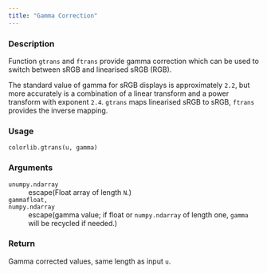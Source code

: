 ```yaml
---
title: "Gamma Correction"
---
```


### Description

Function `gtrans` and `ftrans` provide gamma correction which
can be used to switch between sRGB and linearised sRGB (RGB).

The standard value of gamma for sRGB displays is approximately `2.2`,
but more accurately is a combination of a linear transform and
a power transform with exponent `2.4`.
`gtrans` maps linearised sRGB to sRGB, `ftrans` provides the inverse mapping.

### Usage

<pre><code class='language-python'>colorlib.gtrans(u, gamma)</code></pre>

### Arguments

<dl class="pyp-list param-list">
  <dt style = "white-space: nowrap; font-family: monospace; vertical-align: top">
   <code id="colorspace.colorlib.colorlib.gtrans:u">u</code><code class="argument-class">numpy.ndarray</code>
  </dt>
 <dd>escape(Float array of length `N`.)</dd>
  <dt style = "white-space: nowrap; font-family: monospace; vertical-align: top">
   <code id="colorspace.colorlib.colorlib.gtrans:gamma">gamma</code><code class="argument-class">float, numpy.ndarray</code>
  </dt>
 <dd>escape(gamma value; if float or
`numpy.ndarray` of length one, `gamma` will be recycled if needed.)</dd>
</dl>

### Return

Gamma corrected values, same length as input `u`.
